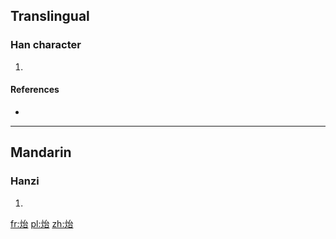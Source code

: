==Translingual==

===Han character===
{{Han char|rn=86|rad=火|as=05|sn=9|four=|canj=火戈口 (FIR)}}

# {{defn|Han|sort=火05}}

====References====
* {{Han ref|kx=0668.290|dkj=18958|dj=1078.050|hdz=32198.030|uh=70B2|ud=28850}}

----

==Mandarin==

===Hanzi===
{{cmn-hanzi|pin=[[tái]] ([[tai2]])|wg=t'ai<sup>2</sup>}}

# {{defn|Mandarin|sort=火05}}

[[fr:炲]]
[[pl:炲]]
[[zh:炲]]